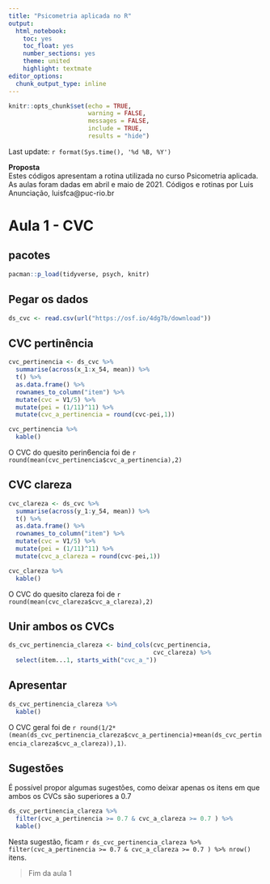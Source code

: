 ```yaml
---
title: "Psicometria aplicada no R"
output:
  html_notebook:
    toc: yes
    toc_float: yes
    number_sections: yes
    theme: united
    highlight: textmate
editor_options: 
  chunk_output_type: inline
---
```



```r
knitr::opts_chunk$set(echo = TRUE, 
                      warning = FALSE, 
                      messages = FALSE, 
                      include = TRUE,
                      results = "hide")
```


Last update:  `r format(Sys.time(), '%d %B, %Y')`


<div class="alert alert-warning">
**Proposta**   
Estes códigos apresentam a rotina utilizada no curso Psicometria aplicada.
As aulas foram dadas em abril e maio de 2021.
Códigos e rotinas por Luis Anunciação, luisfca@puc-rio.br  
</div>

# Aula 1 - CVC

## pacotes

```r
pacman::p_load(tidyverse, psych, knitr)
```


## Pegar os dados

```r
ds_cvc <- read.csv(url("https://osf.io/4dg7b/download"))
```


## CVC pertinência

```r
cvc_pertinencia <- ds_cvc %>% 
  summarise(across(x_1:x_54, mean)) %>% 
  t() %>% 
  as.data.frame() %>% 
  rownames_to_column("item") %>% 
  mutate(cvc = V1/5) %>% 
  mutate(pei = (1/11)^11) %>% 
  mutate(cvc_a_pertinencia = round(cvc-pei,1))
```

```r
cvc_pertinencia %>% 
  kable()
```

O CVC do quesito perin6encia foi de `r round(mean(cvc_pertinencia$cvc_a_pertinencia),2)`

## CVC clareza


```r
cvc_clareza <- ds_cvc %>% 
  summarise(across(y_1:y_54, mean)) %>% 
  t() %>% 
  as.data.frame() %>% 
  rownames_to_column("item") %>% 
  mutate(cvc = V1/5) %>% 
  mutate(pei = (1/11)^11) %>% 
  mutate(cvc_a_clareza = round(cvc-pei,1))
```

```r
cvc_clareza %>% 
  kable()
```

O CVC do quesito clareza foi de `r round(mean(cvc_clareza$cvc_a_clareza),2)`


## Unir ambos os CVCs

```r
ds_cvc_pertinencia_clareza <- bind_cols(cvc_pertinencia,
                                        cvc_clareza) %>% 
  select(item...1, starts_with("cvc_a_"))

```

## Apresentar

```r
ds_cvc_pertinencia_clareza %>% 
  kable()
```

O CVC geral foi de `r round(1/2*(mean(ds_cvc_pertinencia_clareza$cvc_a_pertinencia)+mean(ds_cvc_pertinencia_clareza$cvc_a_clareza)),1)`.

## Sugestões

É possível propor algumas sugestões, como deixar apenas os itens em que ambos os CVCs são superiores a 0.7

```r
ds_cvc_pertinencia_clareza %>% 
  filter(cvc_a_pertinencia >= 0.7 & cvc_a_clareza >= 0.7 ) %>% 
  kable()
```
Nesta sugestão, ficam `r ds_cvc_pertinencia_clareza %>% filter(cvc_a_pertinencia >= 0.7 & cvc_a_clareza >= 0.7 ) %>% nrow()` itens.

> Fim da aula 1
